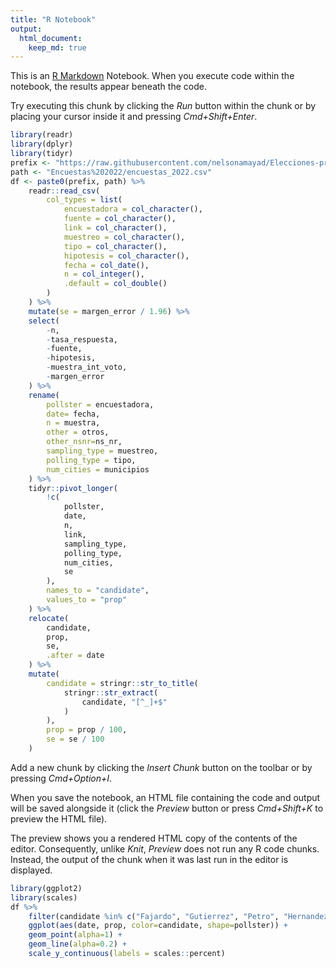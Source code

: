 ```yaml
---
title: "R Notebook"
output:
  html_document:
    keep_md: true
---
```


This is an [R Markdown](http://rmarkdown.rstudio.com) Notebook. When you execute code within the notebook, the results appear beneath the code.

Try executing this chunk by clicking the *Run* button within the chunk or by placing your cursor inside it and pressing *Cmd+Shift+Enter*.

```r
library(readr)
library(dplyr)
library(tidyr)
prefix <- "https://raw.githubusercontent.com/nelsonamayad/Elecciones-presidenciales-2022/main/"
path <- "Encuestas%202022/encuestas_2022.csv"
df <- paste0(prefix, path) %>%
    readr::read_csv(
        col_types = list(
            encuestadora = col_character(),
            fuente = col_character(),
            link = col_character(),
            muestreo = col_character(),
            tipo = col_character(),
            hipotesis = col_character(),
            fecha = col_date(),
            n = col_integer(),
            .default = col_double()
        )
    ) %>%
    mutate(se = margen_error / 1.96) %>%
    select(
        -n,
        -tasa_respuesta,
        -fuente,
        -hipotesis,
        -muestra_int_voto,
        -margen_error
    ) %>%
    rename(
        pollster = encuestadora,
        date= fecha,
        n = muestra,
        other = otros,
        other_nsnr=ns_nr,
        sampling_type = muestreo,
        polling_type = tipo,
        num_cities = municipios
    ) %>%
    tidyr::pivot_longer(
        !c(
            pollster,
            date,
            n,
            link,
            sampling_type,
            polling_type,
            num_cities,
            se            
        ),
        names_to = "candidate",
        values_to = "prop"
    ) %>%
    relocate(
        candidate,
        prop,
        se,
        .after = date
    ) %>%
    mutate(
        candidate = stringr::str_to_title(
            stringr::str_extract(
                candidate, "[^_]+$"
            )
        ),
        prop = prop / 100,
        se = se / 100
    )
```

Add a new chunk by clicking the *Insert Chunk* button on the toolbar or by pressing *Cmd+Option+I*.

When you save the notebook, an HTML file containing the code and output will be saved alongside it (click the *Preview* button or press *Cmd+Shift+K* to preview the HTML file).

The preview shows you a rendered HTML copy of the contents of the editor. Consequently, unlike *Knit*, *Preview* does not run any R code chunks. Instead, the output of the chunk when it was last run in the editor is displayed.

```r
library(ggplot2)
library(scales)
df %>%
    filter(candidate %in% c("Fajardo", "Gutierrez", "Petro", "Hernandez")) %>%
    ggplot(aes(date, prop, color=candidate, shape=pollster)) +
    geom_point(alpha=1) +
    geom_line(alpha=0.2) +
    scale_y_continuous(labels = scales::percent)
```
